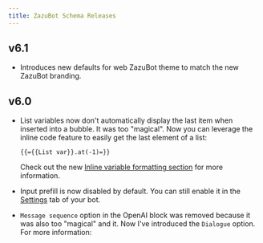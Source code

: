 ```yaml
---
title: ZazuBot Schema Releases
---
```



## v6.1

- Introduces new defaults for web ZazuBot theme to match the new ZazuBot branding.

## v6.0

- List variables now don't automatically display the last item when inserted into a bubble. It was too "magical". Now you can leverage the inline code feature to easily get the last element of a list:

  ```
  {{={{List var}}.at(-1)=}}
  ```

  Check out the new [Inline variable formatting section](./editor/variables) for more information.

- Input prefill is now disabled by default. You can still enable it in the [Settings](./settings/overview) tab of your bot.

- `Message sequence` option in the OpenAI block was removed because it was also too "magical" and it. Now I've introduced the `Dialogue` option. For more information:

  <LoomVideo id="df5d64dd01ca47daa5b7acd18b05a725" />
